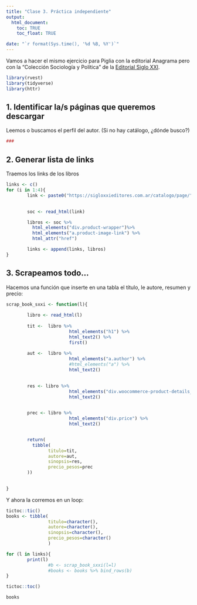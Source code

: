 ```yaml
---
title: "Clase 3. Práctica independiente"
output: 
  html_document:
    toc: TRUE
    toc_float: TRUE

date: "`r format(Sys.time(), '%d %B, %Y')`"
---
```


Vamos a hacer el mismo ejercicio para Piglia con la editorial Anagrama pero con la "Colección Sociología y Política" de la [Editorial Siglo XXI](https://sigloxxieditores.com.ar/).

```r
library(rvest)
library(tidyverse)
library(httr)
```

## 1. Identificar la/s páginas que queremos descargar
Leemos o buscamos el perfil del autor. 
(Si no hay catálogo, ¿dónde busco?)
```r
### 
```

## 2. Generar lista de links
Traemos los links de los libros
```r
links <- c()
for (i in 1:4){
        link <- paste0("https://sigloxxieditores.com.ar/catalogo/page/", i, "/?coleccion=filter_colecciones=sociologia-y-politica")

        
        soc <- read_html(link)

        libros <- soc %>% 
          html_elements("div.product-wrapper")%>% 
          html_elements("a.product-image-link") %>%
          html_attr("href")

        links <- append(links, libros)
}

```

## 3. Scrapeamos todo...
Hacemos una función que inserte en una tabla el título, le autore, resumen y precio: 
```r
scrap_book_sxxi <- function(l){
        
        libro <- read_html(l)
        
        tit <-  libro %>%
                        html_elements("h1") %>%
                        html_text2() %>%
                        first()
                
        aut <-  libro %>%
                        html_elements("a.author") %>%
                        #html_elements("a") %>%
                        html_text2()
        

        res <- libro %>%
                        html_elements("div.woocommerce-product-details__short-description") %>%
                        html_text2() 
        

        prec <- libro %>%
                        html_elements("div.price") %>%
                        html_text2() 


        return(
          tibble(
                titulo=tit,
                autore=aut,
                sinopsis=res,
                precio_pesos=prec
        ))

        
}
```




Y ahora la corremos en un loop:

```r
tictoc::tic()
books <- tibble(
                titulo=character(),
                autore=character(),
                sinopsis=character(),
                precio_pesos=character()
                )

for (l in links){
        print(l)
                #b <- scrap_book_sxxi(l=l)
                #books <- books %>% bind_rows(b)
}

tictoc::toc()
```

```r
books
```

